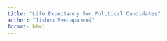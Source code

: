 ```yaml
---
title: "Life Expectancy for Political Candidates"
author: "Jishnu Veerapaneni"
format: html
---
```


